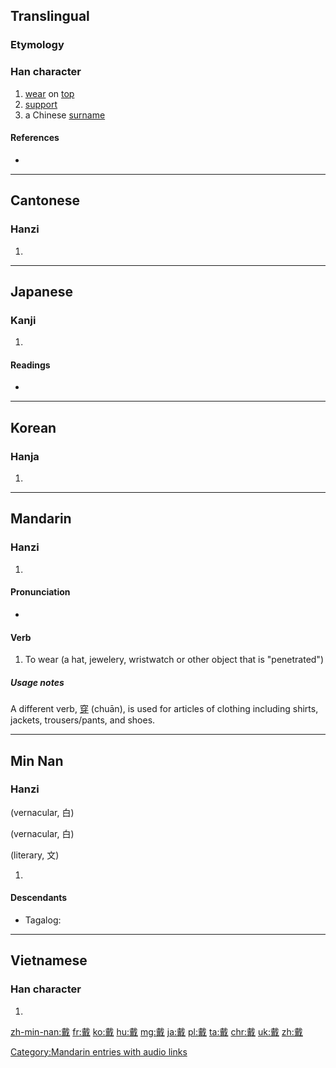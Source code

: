 ==Translingual==

===Etymology===
{{Han compound|異|𢦔|c1=s|c2=p|ls=psc}}

===Han character===
{{Han char|rn=62|rad=戈|as=14|sn=18|four=4385<sub>0</sub>|canj=十戈田廿金 (JIWTC)|ids=⿹[[𢦏]][[異]]}}

# [[wear]] on [[top]]
# [[support]]
# a Chinese [[surname]]

====References====
* {{Han ref|kx=0414.250|dkj=11685|dj=0758.170|hdz=21413.090|uh=6234|ud=25140|bh=C0B9|bd=49337}}

----

==Cantonese==

===Hanzi===
{{yue-hanzi|jyut=[[daai3]]|y=daai3}}

# {{defn|lang=yue|sort=戈14}}

----

==Japanese==

===Kanji===
{{ja-kanji|grade=c|rs=戈14}}

# {{defn|lang=ja|sort=戈14}}

====Readings====
* {{ja-readings|goon=[[たい]] (tai)|kanon=[[たい]] (tai)|kun=[[いただく]] (itadaku)}}

----

==Korean==

===Hanja===
{{ko-hanja|hangeul=대|eumhun=|rv=dae|mr=tae|y=tay}}

# {{defn|lang=ko|sort=戈14}}

----

==Mandarin==

===Hanzi===
{{cmn-hanzi|pin=[[dài]] ([[dai4]])|wg=tai<sup>4</sup>}}

# {{defn|lang=cmn|sort=戈14}}

====Pronunciation====
* {{audio|zh-dài.ogg|audio|lang=cmn}}

====Verb====
# To wear (a hat, jewelery, wristwatch or other object that is "penetrated")

=====Usage notes=====
A different verb, [[穿]] (chuān), is used for articles of clothing including shirts, jackets, trousers/pants, and shoes.

[[Category:Mandarin entries with audio links]]

----

==Min Nan==

===Hanzi===
{{nan-noun|t|poj=tì|pojt=ti1|tra=戴}} (vernacular, 白)

{{nan-noun|t|poj=tè|pojt=te1|tra=戴}} (vernacular, 白)

{{nan-noun|t|poj=tài|pojt=tai1|tra=戴}} (literary, 文)

# {{defn|lang=nan}}

====Descendants====
* {{qualifier|Hokkien dialect}} Tagalog: {{l|tl|Ty}}

----

==Vietnamese==

===Han character===
{{vi-hantu|[[dải]], [[đái]], [[trải]]|rs=戈14}}

# {{defn|lang=vi|sort=戈14}}

[[zh-min-nan:戴]]
[[fr:戴]]
[[ko:戴]]
[[hu:戴]]
[[mg:戴]]
[[ja:戴]]
[[pl:戴]]
[[ta:戴]]
[[chr:戴]]
[[uk:戴]]
[[zh:戴]]
